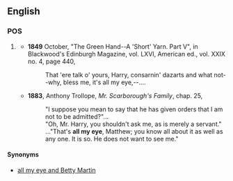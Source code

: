 ==English==
===POS===

# {{dated}} {{rfdef}}
#*'''1849''' October, "The Green Hand--A 'Short' Yarn. Part V", in Blackwood's Edinburgh Magazine, vol. LXVI, American ed., vol. XXIX no. 4, page 440,
#*:That 'ere talk o' yours, Harry, consarnin' dazarts and what not--why, bless me, it's all my eye,--....
#*'''1883''', Anthony Trollope, ''Mr. Scarborough's Family'', chap. 25,
#*:"I suppose you mean to say that he has given orders that I am not to be admitted?"...
#*:"Oh, Mr. Harry, you shouldn't ask me, as is merely a servant."
#*:..."That's '''all my eye''', Matthew; you know all about it as well as any one. It is so. He does not want to see me."
====Synonyms====
*[[all my eye and Betty Martin]]